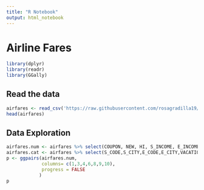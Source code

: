 ```yaml
---
title: "R Notebook"
output: html_notebook
---
```


# Airline Fares

```r
library(dplyr)
library(readr)
library(GGally)
```

## Read the data
```r
airfares <- read_csv('https://raw.githubusercontent.com/rosagradilla19/Airfares/master/Airfares.csv')
head(airfares)
```

## Data Exploration
```r
airfares.num <- airfares %>% select(COUPON, NEW, HI, S_INCOME, E_INCOME, S_POP, E_POP, DISTANCE, PAX, FARE)
airfares.cat <- airfares %>% select(S_CODE,S_CITY,E_CODE,E_CITY,VACATION,SW,SLOT,GATE,)
p <- ggpairs(airfares.num,
             columns= c(1,3,4,6,8,9,10),
             progress = FALSE
            )
p
```


